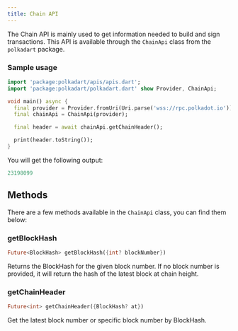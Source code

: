 ```yaml
---
title: Chain API
---
```


The Chain API is mainly used to get information needed to build and sign transactions.
This API is available through the `ChainApi` class from the `polkadart` package.

### Sample usage

```dart
import 'package:polkadart/apis/apis.dart';
import 'package:polkadart/polkadart.dart' show Provider, ChainApi;

void main() async {
  final provider = Provider.fromUri(Uri.parse('wss://rpc.polkadot.io'));
  final chainApi = ChainApi(provider);

  final header = await chainApi.getChainHeader();

  print(header.toString());
}
```

You will get the following output:

```dart
23198099
```

## Methods

There are a few methods available in the `ChainApi` class, you can find them below:

### getBlockHash

```dart
Future<BlockHash> getBlockHash({int? blockNumber})
```

Returns the BlockHash for the given block number.
If no block number is provided, it will return the hash of the latest block at chain height.

### getChainHeader

```dart
Future<int> getChainHeader({BlockHash? at})
```

Get the latest block number or specific block number by BlockHash.
